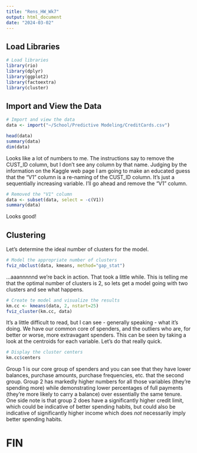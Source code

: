 ```yaml
---
title: "Rens_HW_Wk7"
output: html_document
date: "2024-03-02"
---
```


## Load Libraries

```r
# Load libraries
library(rio)
library(dplyr)
library(ggplot2)
library(factoextra)
library(cluster)
```

## Import and View the Data

```r
# Import and view the data
data <- import("~/School/Predictive Modeling/CreditCards.csv")

head(data)
summary(data)
dim(data)
```

Looks like a lot of numbers to me. The instructions say to remove the CUST_ID column, but I don't see any column by that name. Judging by the information on the Kaggle web page I am going to make an educated guess that the "V1" column is a re-naming of the CUST_ID column. It's just a sequentially increasing variable. I'll go ahead and remove the "V1" column.

```r
# Removed the "V1" column
data <- subset(data, select = -c(V1))
summary(data)
```

Looks good!

## Clustering

Let's determine the ideal number of clusters for the model.

```r
# Model the appropriate number of clusters
fviz_nbclust(data, kmeans, method="gap_stat")
```

...aaannnnnd we're back in action. That took a little while. This is telling me that the optimal number of clusters is 2, so lets get a model going with two clusters and see what happens.

```r
# Create te model and visualize the results
km.cc <- kmeans(data, 2, nstart=25)
fviz_cluster(km.cc, data)
```

It's a little difficult to read, but I can see - generally speaking - what it's doing. We have our common core of spenders, and the outliers who are, for better or worse, more extravagant spenders. This can be seen by taking a look at the centroids for each variable. Let's do that really quick.

```r
# Display the cluster centers
km.cc$centers
```

Group 1 is our core group of spenders and you can see that they have lower balances, purchase amounts, purchase frequencies, etc. that the second group. Group 2 has markedly higher numbers for all those variables (they're spending more) while demonstrating lower percentages of full payments (they're more likely to carry a balance) over essentially the same tenure. One side note is that group 2 does have a significantly higher credit limit, which could be indicative of better spending habits, but could also be indicative of significantly higher income which does *not* necessarily imply better spending habits.
 
# FIN
 